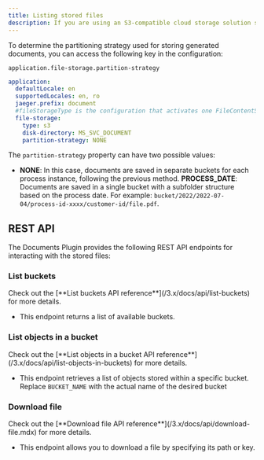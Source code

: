 ```yaml
---
title: Listing stored files
description: If you are using an S3-compatible cloud storage solution such as [MinIO](https://min.io/), the stored files are organized into buckets. A bucket serves as a container for objects stored in Amazon S3. The Documents Plugin provides a REST API that allows you to easily view the files stored in the buckets.
---
```


To determine the partitioning strategy used for storing generated documents, you can access the following key in the configuration:

`application.file-storage.partition-strategy`

```yaml
application:
  defaultLocale: en
  supportedLocales: en, ro
  jaeger.prefix: document
  #fileStorageType is the configuration that activates one FileContentService implementation. Valid values: minio / fileSystem
  file-storage:
    type: s3
    disk-directory: MS_SVC_DOCUMENT
    partition-strategy: NONE

```

The `partition-strategy` property can have two possible values:

* **NONE**: In this case, documents are saved in separate buckets for each process instance, following the previous method.
**PROCESS_DATE**: Documents are saved in a single bucket with a subfolder structure based on the process date. For example: `bucket/2022/2022-07-04/process-id-xxxx/customer-id/file.pdf`.


## REST API

The Documents Plugin provides the following REST API endpoints for interacting with the stored files:


### List buckets

<Check>
  Check out the [**List buckets API reference**](/3.x/docs/api/list-buckets) for more details.
</Check>

* This endpoint returns a list of available buckets.

### List objects in a bucket

<Check>
  Check out the [**List objects in a bucket API reference**](/3.x/docs/api/list-objects-in-buckets) for more details.
</Check>

* This endpoint retrieves a list of objects stored within a specific bucket. Replace `BUCKET_NAME` with the actual name of the desired bucket

### Download file

<Check>
  Check out the [**Download file API reference**](/3.x/docs/api/download-file.mdx) for more details.
</Check>

* This endpoint allows you to download a file by specifying its path or key.
